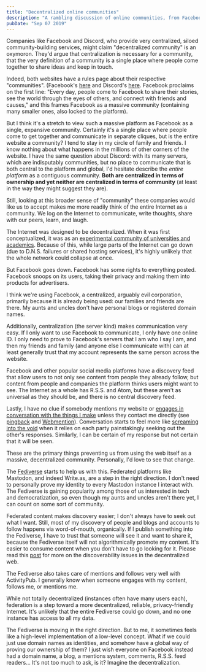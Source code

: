 ```yaml
---
title: "Decentralized online communities"
description: "A rambling discussion of online communities, from Facebook and Discord to an ideal of the entire web as a community and the Fediverse as our burgeoning compromise"
pubDate: "Sep 07 2019"
---
```


Companies like Facebook and Discord, who provide very centralized, siloed community-building services, might claim "decentralized community" is an oxymoron. They'd argue that centralization is necessary for a community, that the very definition of a community is a single place where people come together to share ideas and keep in touch.

Indeed, both websites have a rules page about their respective "communities". (Facebook's [here](https://www.facebook.com/communitystandards/) and Discord's [here](https://discordapp.com/guidelines). Facebook proclaims on the first line: "Every day, people come to Facebook to share their stories, see the world through the eyes of others, and connect with friends and causes," and this frames Facebook as a massive community (containing many smaller ones, also locked to the platform).

But I think it's a stretch to view such a massive platform as Facebook as a single, expansive community. Certainly it's a single place where people come to get together and communicate in separate cliques, but is the entire website a community? I tend to stay in my circle of family and friends. I know nothing about what happens in the millions of other corners of the website. I have the same question about Discord: with its many servers, which are indisputably communities, but no place to communicate that is both central to the platform and global, I'd hesitate describe the *entire platform* as a contiguous community. **Both are centralized in terms of ownership and yet neither are centralized in terms of community** (at least in the way they might suggest they are).

Still, looking at this broader sense of "community" these companies would like us to accept makes me more readily think of the entire Internet as a community. We log on the Internet to communicate, write thoughts, share with our peers, learn, and laugh.

The Internet was designed to be decentralized. When it was first conceptualized, it was as an [experimental community of universities and academics](https://www.internetsociety.org/internet/history-internet/brief-history-internet/). Because of this, while large parts of the Internet can go down (due to D.N.S. failures or shared hosting services), it's highly unlikely that the whole network could collapse at once.

But Facebook goes down. Facebook has some rights to everything posted. Facebook snoops on its users, taking their privacy and making them into products for advertisers.

I think we're using Facebook, a centralized, arguably evil corporation, primarily because it is already being used: our families and friends are there. My aunts and uncles don't have personal blogs or registered domain names.

Additionally, centralization (the server kind) makes communication very easy. If I only want to use Facebook to communicate, I only have one online ID. I only need to prove to Facebook's servers that I am who I say I am, and then my friends and family (and anyone else I communicate with) can at least generally trust that my account represents the same person across the website.

Facebook and other popular social media platforms have a discovery feed that allow users to not only see content from people they already follow, but content from people and companies the platform thinks users might want to see. The Internet as a whole has R.S.S. and Atom, but these aren't as universal as they should be, and there is no central discovery feed.

Lastly, I have no clue if somebody mentions my website or [engages in conversation with the things I make](https://blog.cjeller.site/uncertainty-of-reception) unless they contact me directly (see [pingback](https://indieweb.org/pingback) and [Webmention](https://indieweb.org/Webmention)). Conversation starts to feel more like [screaming into the void](https://www.brendanschlagel.com/2019/09/01/weaving-a-public-web-or-why-dont-i-blog-more/) when it relies on each party painstakingly seeking out the other's responses. Similarly, I can be certain of my response but not certain that it will be seen.

These are the primary things preventing us from using the web itself as a massive, decentralized community. Personally, I'd love to see that change.

The [Fediverse](https://en.wikipedia.org/wiki/Fediverse) starts to help us with this. Federated platforms like Mastodon, and indeed Write.as, are a step in the right direction. I don't need to personally prove my identity to every Mastodon instance I interact with. The Fediverse is gaining popularity among those of us interested in tech and democratization, so even though my aunts and uncles aren't there yet, I can count on some sort of community.

Federated content makes discovery easier; I don't always have to seek out what I want. Still, most of my discovery of people and blogs and accounts to follow happens via word-of-mouth, organically. If I publish something into the Fediverse, I have to trust that someone will see it and want to share it, because the Fediverse itself will not algorithmically promote my content. It's easier to consume content when you don't have to go looking for it. Please read this [post](https://hjarta.io/i-am-shutting-down-my-peertube-server-its-just-not-worth-it) for more on the discoverability issues in the decentralized web.

The Fediverse also takes care of mentions and follows very well with ActivityPub. I generally know when someone engages with my content, follows me, or mentions me.

While not totally decentralized (instances often have many users each), federation is a step toward a more decentralized, reliable, privacy-friendly Internet. It's unlikely that the entire Fediverse could go down, and no one instance has access to all my data.

The Fediverse is moving in the right direction. But to me, it sometimes feels like a high-level implementation of a low-level concept. What if we could just use domain names as identities, and somehow have a global way of proving our ownership of them? I just wish everyone on Facebook instead had a domain name, a blog, a mentions system, comments, R.S.S. feed readers... It's not too much to ask, is it? Imagine the decentralization.